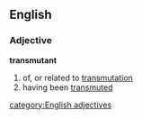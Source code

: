 ==English==
===Adjective===
'''transmutant'''
# of, or related to [[transmutation]]
# having been [[transmute]]d
[[category:English adjectives]]